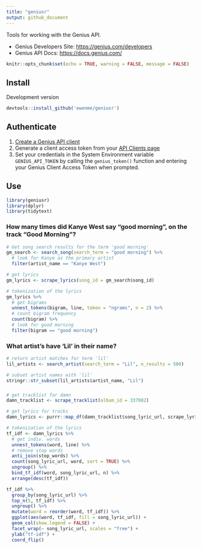 ```yaml
---
title: "geniusr"
output: github_document
---
```


Tools for working with the Genius API.

- Genius Developers Site: [https://genius.com/developers](https://genius.com/developers)
- Genius API Docs: [https://docs.genius.com/](https://docs.genius.com/)


```r
knitr::opts_chunk$set(echo = TRUE, warning = FALSE, message = FALSE)
```

## Install

Development version

```r
devtools::install_github('ewenme/geniusr')
```

## Authenticate

1. [Create a Genius API client](https://genius.com/api-clients/new)
2. Generate a client access token from your [API Clients page](https://genius.com/api-clients)
3. Set your credentials in the System Environment variable `GENIUS_API_TOKEN` by calling the `genius_token()` function and entering your Genius Client Access Token when prompted.

## Use

```r
library(geniusr)
library(dplyr)
library(tidytext)
```

### How many times did Kanye West say "good morning", on the track "Good Morning"?

```r
# Get song search results for the term 'good morning'
gm_search <- search_song(search_term = "good morning") %>%
  # look for Kanye as the primary artist
  filter(artist_name == "Kanye West")

# get lyrics
gm_lyrics <- scrape_lyrics(song_id = gm_search$song_id)

# tokenization of the lyrics
gm_lyrics %>%
  # get bigrams
  unnest_tokens(bigram, line, token = "ngrams", n = 2) %>%
  # count bigram frequency
  count(bigram) %>%
  # look for good morning
  filter(bigram == "good morning")
```

### What artist's have 'Lil' in their name?

```r
# return artist matches for term 'lil'
lil_artists <- search_artist(search_term = "Lil", n_results = 500)

# subset artist names with 'lil'
stringr::str_subset(lil_artists$artist_name, "Lil")
```

### 

```r

# get tracklist for damn
damn_tracklist <- scrape_tracklist(album_id = 337082)

# get lyrics for tracks
damn_lyrics <- purrr::map_df(damn_tracklist$song_lyric_url, scrape_lyrics_url)

# tokenization of the lyrics
tf_idf <- damn_lyrics %>%
  # get indiv. words
  unnest_tokens(word, line) %>%
  # remove stop words
  anti_join(stop_words) %>%
  count(song_lyric_url, word, sort = TRUE) %>%
  ungroup() %>%
  bind_tf_idf(word, song_lyric_url, n) %>%
  arrange(desc(tf_idf))

tf_idf %>%
  group_by(song_lyric_url) %>%
  top_n(5, tf_idf) %>%
  ungroup() %>%
  mutate(word = reorder(word, tf_idf)) %>%
  ggplot(aes(word, tf_idf, fill = song_lyric_url)) +
  geom_col(show.legend = FALSE) +
  facet_wrap(~ song_lyric_url, scales = "free") +
  ylab("tf-idf") +
  coord_flip()
```

